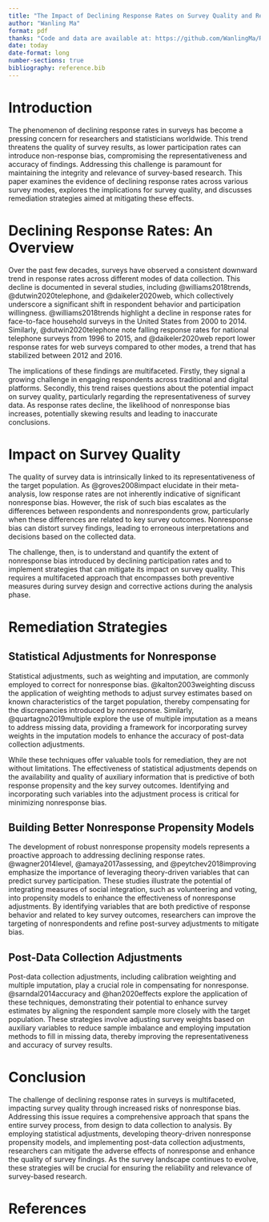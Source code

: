 ```yaml
---
title: "The Impact of Declining Response Rates on Survey Quality and Remediation Strategies"
author: "Wanling Ma"
format: pdf
thanks: "Code and data are available at: https://github.com/WanlingMa/ResponseRateImpact"
date: today
date-format: long
number-sections: true
bibliography: reference.bib
---
```


# Introduction

The phenomenon of declining response rates in surveys has become a pressing concern for researchers and statisticians worldwide. This trend threatens the quality of survey results, as lower participation rates can introduce non-response bias, compromising the representativeness and accuracy of findings. Addressing this challenge is paramount for maintaining the integrity and relevance of survey-based research. This paper examines the evidence of declining response rates across various survey modes, explores the implications for survey quality, and discusses remediation strategies aimed at mitigating these effects.

# Declining Response Rates: An Overview

Over the past few decades, surveys have observed a consistent downward trend in response rates across different modes of data collection. This decline is documented in several studies, including @williams2018trends, @dutwin2020telephone, and @daikeler2020web, which collectively underscore a significant shift in respondent behavior and participation willingness. @williams2018trends highlight a decline in response rates for face-to-face household surveys in the United States from 2000 to 2014. Similarly, @dutwin2020telephone note falling response rates for national telephone surveys from 1996 to 2015, and @daikeler2020web report lower response rates for web surveys compared to other modes, a trend that has stabilized between 2012 and 2016.

The implications of these findings are multifaceted. Firstly, they signal a growing challenge in engaging respondents across traditional and digital platforms. Secondly, this trend raises questions about the potential impact on survey quality, particularly regarding the representativeness of survey data. As response rates decline, the likelihood of nonresponse bias increases, potentially skewing results and leading to inaccurate conclusions.

# Impact on Survey Quality

The quality of survey data is intrinsically linked to its representativeness of the target population. As @groves2008impact elucidate in their meta-analysis, low response rates are not inherently indicative of significant nonresponse bias. However, the risk of such bias escalates as the differences between respondents and nonrespondents grow, particularly when these differences are related to key survey outcomes. Nonresponse bias can distort survey findings, leading to erroneous interpretations and decisions based on the collected data.

The challenge, then, is to understand and quantify the extent of nonresponse bias introduced by declining participation rates and to implement strategies that can mitigate its impact on survey quality. This requires a multifaceted approach that encompasses both preventive measures during survey design and corrective actions during the analysis phase.

# Remediation Strategies

## Statistical Adjustments for Nonresponse

Statistical adjustments, such as weighting and imputation, are commonly employed to correct for nonresponse bias. @kalton2003weighting discuss the application of weighting methods to adjust survey estimates based on known characteristics of the target population, thereby compensating for the discrepancies introduced by nonresponse. Similarly, @quartagno2019multiple explore the use of multiple imputation as a means to address missing data, providing a framework for incorporating survey weights in the imputation models to enhance the accuracy of post-data collection adjustments.

While these techniques offer valuable tools for remediation, they are not without limitations. The effectiveness of statistical adjustments depends on the availability and quality of auxiliary information that is predictive of both response propensity and the key survey outcomes. Identifying and incorporating such variables into the adjustment process is critical for minimizing nonresponse bias.

## Building Better Nonresponse Propensity Models

The development of robust nonresponse propensity models represents a proactive approach to addressing declining response rates. @wagner2014level, @amaya2017assessing, and @peytchev2018improving emphasize the importance of leveraging theory-driven variables that can predict survey participation. These studies illustrate the potential of integrating measures of social integration, such as volunteering and voting, into propensity models to enhance the effectiveness of nonresponse adjustments. By identifying variables that are both predictive of response behavior and related to key survey outcomes, researchers can improve the targeting of nonrespondents and refine post-survey adjustments to mitigate bias.

## Post-Data Collection Adjustments

Post-data collection adjustments, including calibration weighting and multiple imputation, play a crucial role in compensating for nonresponse. @sarndal2014accuracy and @han2020effects explore the application of these techniques, demonstrating their potential to enhance survey estimates by aligning the respondent sample more closely with the target population. These strategies involve adjusting survey weights based on auxiliary variables to reduce sample imbalance and employing imputation methods to fill in missing data, thereby improving the representativeness and accuracy of survey results.


# Conclusion

The challenge of declining response rates in surveys is multifaceted, impacting survey quality through increased risks of nonresponse bias. Addressing this issue requires a comprehensive approach that spans the entire survey process, from design to data collection to analysis. By employing statistical adjustments, developing theory-driven nonresponse propensity models, and implementing post-data collection adjustments, researchers can mitigate the adverse effects of nonresponse and enhance the quality of survey findings. As the survey landscape continues to evolve, these strategies will be crucial for ensuring the reliability and relevance of survey-based research.

\newpage
# References
